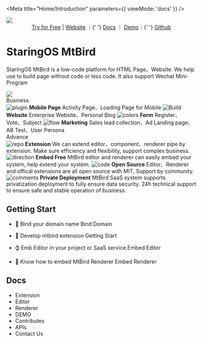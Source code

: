 
<Meta title="Home/Introduction" parameters={{ viewMode: 'docs' }} />

<style>
  {`
    .subheading {
      --mediumdark: '#999999';
      font-weight: 900;
      font-size: 13px;
      color: #999;
      letter-spacing: 6px;
      line-height: 24px;
      text-transform: uppercase;
      margin-bottom: 12px;
      margin-top: 40px;
    }

    .link-list {
      display: grid;
      grid-template-columns: 1fr;
      grid-template-rows: 1fr 1fr;
      row-gap: 10px;
    }

    @media (min-width: 620px) {
      .link-list {
        row-gap: 20px;
        column-gap: 20px;
        grid-template-columns: 1fr 1fr;
      }
    }

    @media all and (-ms-high-contrast:none) {
    .link-list {
        display: -ms-grid;
        -ms-grid-columns: 1fr 1fr;
        -ms-grid-rows: 1fr 1fr;
      }
    }

    .link-item {
      display: block;
      padding: 20px 30px 20px 15px;
      border: 1px solid #00000010;
      border-radius: 5px;
      transition: background 150ms ease-out, border 150ms ease-out, transform 150ms ease-out;
      color: #333333;
      display: flex;
      align-items: flex-start;
    }

    .link-item:hover {
      border-color: #1EA7FD50;
      transform: translate3d(0, -3px, 0);
      box-shadow: rgba(0, 0, 0, 0.08) 0 3px 10px 0;
    }

    .link-item:active {
      border-color: #1EA7FD;
      transform: translate3d(0, 0, 0);
    }

    .link-item strong {
      font-weight: 700;
      display: block;
      margin-bottom: 2px;
    }

    .link-item img {
      height: 40px;
      width: 40px;
      margin-right: 15px;
      flex: none;
    }

    .link-item span {
      font-size: 14px;
      line-height: 20px;
    }

    .tip {
      display: inline-block;
      border-radius: 1em;
      font-size: 11px;
      line-height: 12px;
      font-weight: 700;
      background: #E7FDD8;
      color: #66BF3C;
      padding: 4px 12px;
      margin-right: 10px;
      vertical-align: top;
    }

    .tip-wrapper {
      font-size: 13px;
      line-height: 20px;
      margin-top: 40px;
      margin-bottom: 40px;
    }

    .tip-wrapper code {
      font-size: 12px;
      display: inline-block;
    }
  `}
</style>

<img src={LogoBanner} />

<center>
  <a href="https://mtbird.staringos.com">Try for Free</a> | <a href="https://staringos.com">Website</a> ｜{' '}
  <a href="https://docs.staringos.com">Docs</a> ｜ <a href="/story/demos-编辑器--form-page">Demo</a>｜{' '}
  <a href="https://github.com/staringos">Github</a>
</center>

# StaringOS MtBird

StaringOS MtBird is a low-code platform for HTML Page、Website. We help use to build page without code or less code. It also support Wechat Mini-Program

<img src="https://mtbird-cdn.staringos.com/modal.gif" />

<div className="subheading">Business</div>

<div className="link-list">
  <LinkTo className="link-item" kind="编辑器-页面--page">
    <img src={Plugin} alt="plugin" />
    <span>
      <strong>Mobile Page</strong>
      Activity Page、Loading Page for Mobile
    </span>
  </LinkTo>
  <LinkTo className="link-item" kind="编辑器-页面--page">
    <img src={StackAlt} alt="Build" />
    <span>
      <strong>Website</strong>
      Enterprise Website、Personal Blog
    </span>
  </LinkTo>
  <LinkTo className="link-item" kind="编辑器-表单--page">
    <img src={Colors} alt="colors" />
    <span>
      <strong>Form</strong>
      Register、Vote、Subject
    </span>
  </LinkTo>
  <LinkTo className="link-item" kind="一站式营销-介绍--page">
    <img src={Flow} alt="flow" />
    <span>
      <strong>Marketing</strong>
      Sales lead collection、Ad Landing page、AB Test、User Persona
    </span>
  </LinkTo>
</div>

<div className="subheading">Advance</div>

<div className="link-list">
  <LinkTo className="link-item" kind="拓展-介绍--page">
    <img src={Repo} alt="repo" />
    <span>
      <strong>Extension</strong>
      We can extend editor、component、renderer pipe by extension. Make sure efficiency and flexibility, support complex business.
    </span>
  </LinkTo>
  <LinkTo className="link-item" kind="渲染器-嵌入渲染器--page">
    <img src={Direction} alt="direction" />
    <span>
      <strong>Embed Free</strong>
      MtBird editor and renderer can easily embed your system, help extend your system.
    </span>
  </LinkTo>
  <LinkTo className="link-item" kind="渲染器-嵌入渲染器--page">
    <img src={Code} alt="code" />
    <span>
      <strong>Open Source</strong>
      Editor、Renderer and offical extensions are all open source with MIT, Support by community.
    </span>
  </LinkTo>
  <LinkTo className="link-item" kind="服务-联系我们--page">
    <img src={Comments} alt="comments" />
    <span>
      <strong>Private Deployment</strong>
      MtBird SaaS system supports privatization deployment to fully ensure data security. 24h technical support to ensure safe and stable operation of
      business.
    </span>
  </LinkTo>
</div>

<p></p>

## Getting Start

- 📃 Bind your domain name <LinkTo kind="编辑器-绑定域名--page">Bind Domain</LinkTo>

- 🌟 Develop mtbird extension <LinkTo kind="拓展-快速开始--page">Getting Start</LinkTo>

- ⌚️ Emb Editor in your project or SaaS service <LinkTo kind="编辑器-嵌入编辑器--page">Embed Editor</LinkTo>

- 🌺 Know how to embed MtBird Renderer <LinkTo kind="渲染器-嵌入渲染器--page">Embed Renderer</LinkTo>

## Docs

- <LinkTo kind="拓展-介绍--page">Extension</LinkTo>
- <LinkTo kind="编辑器-介绍--page">Editor</LinkTo>
- <LinkTo kind="渲染器-介绍--page">Renderer</LinkTo>
- <LinkTo kind="demos-编辑器--h-5-页面">DEMO</LinkTo>
- <LinkTo kind="开源贡献-参与开源贡献--page">Contributes</LinkTo>
- <LinkTo kind="apis-数据结构-组件--page">APIs</LinkTo>
- <LinkTo kind="服务-联系我们--page">Contact Us</LinkTo>

<Contact />
